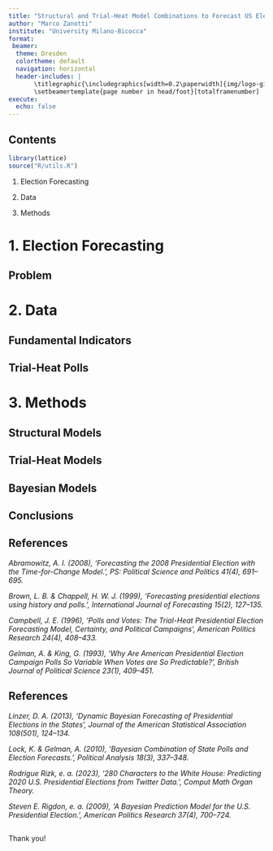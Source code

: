 ```yaml
---
title: "Structural and Trial-Heat Model Combinations to Forecast US Elections"
author: "Marco Zanotti"
institute: "University Milano-Bicocca"
format: 
 beamer:
  theme: Dresden
  colortheme: default
  navigation: horizontal
  header-includes: |
       \titlegraphic{\includegraphics[width=0.2\paperwidth]{img/logo-giallo.png}}
       \setbeamertemplate{page number in head/foot}[totalframenumber]
execute:
  echo: false
---
```


## Contents

```r
library(lattice)
source("R/utils.R")
```

1.  Election Forecasting

2.  Data

3.  Methods


# 1. Election Forecasting

## Problem

<!-- The LS method is an iterative method that at each iteration computes the -->
<!-- search direction and then decides how far to move along that direction. -->



# 2. Data

## Fundamental Indicators


## Trial-Heat Polls



# 3. Methods

## Structural Models


## Trial-Heat Models


## Bayesian Models



## Conclusions



## References


*Abramowitz, A. I. (2008), ‘Forecasting the 2008 Presidential Election with the Time-for-Change Model.’, PS: Political Science and Politics 41(4), 691–695.*  

*Brown, L. B. & Chappell, H. W. J. (1999), ‘Forecasting presidential elections using history and polls.’, International Journal of Forecasting 15(2), 127–135.*  

*Campbell, J. E. (1996), ‘Polls and Votes: The Trial-Heat Presidential Election Forecasting Model, Certainty, and Political Campaigns’, American Politics Research 24(4), 408–433.*  

*Gelman, A. & King, G. (1993), ‘Why Are American Presidential Election Campaign Polls So Variable When Votes are So Predictable?’, British Journal of Political Science 23(1), 409–451.*  


## References

*Linzer, D. A. (2013), ‘Dynamic Bayesian Forecasting of Presidential Elections in the States’, Journal of the American Statistical Association 108(501), 124–134.*  

*Lock, K. & Gelman, A. (2010), ‘Bayesian Combination of State Polls and Election Forecasts.’, Political Analysis 18(3), 337–348.*  

*Rodrigue Rizk, e. a. (2023), ‘280 Characters to the White House: Predicting 2020 U.S. Presidential Elections from Twitter Data.’, Comput Math Organ Theory.*  

*Steven E. Rigdon, e. a. (2009), ‘A Bayesian Prediction Model for the U.S. Presidential Election.’, American Politics Research 37(4), 700–724.*  


## 

\center Thank you! \center

\